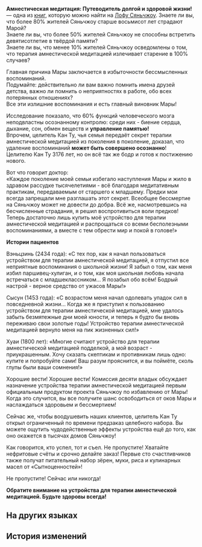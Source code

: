 {{Книга Инфобокс
|id           = 158
|Название     = Амнестическая медитация: Путеводитель долгой и здоровой жизни!
|Изображение  = Item Xianzhou Parchment.png
|Мир          = Лофу Сяньчжоу
|Томов        = 1
|Автор        = <!--нужно добавить-->
|Описание     = Рекламный буклет, продвигающий то, что он называет профилактической терапией поражённых Марой. Наследники этой школы лечения извращают учения своих предков.
|Том1         = {{tx}}
|Источник1    = {{tx|Отсутствует источник}}
|Персонажи    = 
|Фракции      = 
}}
'''Амнестическая медитация: Путеводитель долгой и здоровой жизни!''' — одна из [[Книги|книг]], которую можно найти на [[Лофу Сяньчжоу]].
<!--
==Получение==
<gallery>
Книга НАЗВАНИЕ.png|НАЗВАНИЕ
Локация НАЗВАНИЕ.png|Расположение на карте. Ближайший пространственный якорь «[[НАЗВАНИЕ]]»
</gallery>
-->
Знаете ли вы, что более 80% жителей Сяньчжоу старше восьмисот лет страдают Марой?<br />
Знаете ли вы, что более 50% жителей Сяньчжоу не способны встретить девятисотлетие в твёрдой памяти?<br />
Знаете ли вы, что менее 10% жителей Сяньчжоу осведомлены о том, что терапия амнестической медитацией излечивает старение в 100% случаев?

Главная причина Мары заключается в избыточности бессмысленных воспоминаний.<br />
Подумайте: действительно ли вам важно помнить имена друзей детства, важно ли помнить о неприятностях в работе, обо всех потерянных отношениях?<br />
Все эти излишние воспоминания и есть главный виновник Мары!

Исследование показало, что 60% функций человеческого мозга неподвластны осознанному контролю: среди них - биение сердца, дыхание, сон, обмен веществ и '''управление памятью!'''<br />
Впрочем, целитель Кан Ту, чья семья передаёт секрет терапии амнестической медитацией из поколения в поколение, доказал, что удаление воспоминаний '''может быть совершено осознанно'''!<br />
Целителю Кан Ту 3176 лет, но он всё так же бодр и готов к постижению нового.

Вот что говорит доктор:<br />
«Каждое поколение моей семьи избегало наступления Мары и жило в здравом рассудке тысячелетиями - всё благодаря медитативным практикам, передаваемым от старшего к младшему. Предки мои всегда запрещали мне разглашать этот секрет. Всеобщее бессмертие на Сяньчжоу может не довести до добра. Всё же, насмотревшись на бесчисленные страдания, я решил воспротивиться воли предков! Теперь достаточно лишь купить моё устройство для терапии амнестической медитацией и распрощаться со всеми бесполезными воспоминаниями, а вместе с тем обрести мир и покой в голове!»

'''Истории пациентов'''

Вэньцзинь (2434 года): «С тех пор, как я начал пользоваться устройством для терапии амнестической медитацией, я отпустил все неприятные воспоминания о школьной жизни! Я забыл о том, как меня избил паршивец-хулиган, и о том, как моя школьная любовь начала встречаться с младшеклассником... Я позабыл обо всём! Бодрый настрой - верное средство от ужасов Мары!»

Сысун (1453 года): «С возрастом меня начал одолевать упадок сил в повседневной жизни... Когда же я приступил к пользованию устройством для терапии амнестической медитацией, мне удалось забыть безмятежные дни моей юности, и теперь я будто бы вновь переживаю свои золотые годы! Устройство терапии амнестической медитацией вернуло меня на пик жизненных сил!»

Хуаи (1800 лет): «Многие считают устройство для терапии амнестической медитацией подделкой, а мой возраст - приукрашенным. Хочу сказать скептикам и противникам лишь одно: купите и попробуйте сами! Ваш разум прояснится, и вы поймёте, сколь глупы были ваши сомнения!»

Хорошие вести! Хорошие вести! Комиссия десяти владык обсуждает назначение устройства терапии амнестической медитацией первым официальным продуктом проекта Сяньчжоу по избавлению от Мары! Когда это случится, вы все получите шанс освободиться от оков Мары и наслаждаться здоровьем и бессмертием!

Сейчас же, чтобы воодушевить наших клиентов, целитель Кан Ту открыл ограниченный по времени предзаказ целебного набора. Вы можете ощутить чудодейственные эффекты устройства ещё до того, как оно окажется в тысячах домов Сяньчжоу!

Как говорится, кто успел, тот и съел. Не пропустите! Хватайте нефритовые счёты и срочно делайте заказ! Первые сто счастливчиков также получат питательный набор зёрен, муки, риса и кулинарных масел от «Сытноценностей»!

Не пропустите! Сейчас или никогда!

'''Обратите внимание на устройства для терапии амнестической медитацией. Будьте здоровы всегда!'''

==На других языках==
{{На других языках
|en   = Amnesic Meditation Therapy: A Guide to A Long, Healthy Life!
|zhs  = 冥想遗忘疗法：健康长生，直到永恒！
|zht  = 冥想遺忘療法：健康長生，直到永恆！
|ja   = 瞑想忘却療法：健康と長寿、永遠に！
|ko   = 명상 망각 요법:영원히 오래오래 건강하게 지내자!
|es   = Terapia de meditación amnésica: ¡guía para una vida larga y saludable!
|fr   = Thérapie de méditation amnésique&nbsp;: Guide pour une longue vie saine&nbsp;!
|ru   = Амнестическая медитация: Путеводитель долгой и здоровой жизни!
|th   = การรักษาด้วยวิธีทำสมาธิลืมเลือน: เพื่อสุขภาพที่แข็งแรงและยั่งยืนตลอดไป!
|vi   = Liệu Pháp Thiền Quên Lãng: Khỏe Mạnh Trường Sinh Vĩnh Hằng!
|de   = Amnesische Meditationstherapie: Eine Anleitung für ein langes, gesundes Leben!
|id   = Terapi Lupa Meditatif: Sehat dan Umur Panjang Selamanya!
|pt   = Terapia de Meditação Amnésica: guia para uma vida longa e saudável!
}}

==История изменений==
{{История изменений|2.7}}